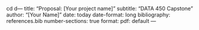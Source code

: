 cd d---
title: "Proposal: [Your project name]"
subtitle: "DATA 450 Capstone"
author: "[Your Name]"
date: today
date-format: long
bibliography: references.bib
number-sections: true
format:
  pdf: default
---